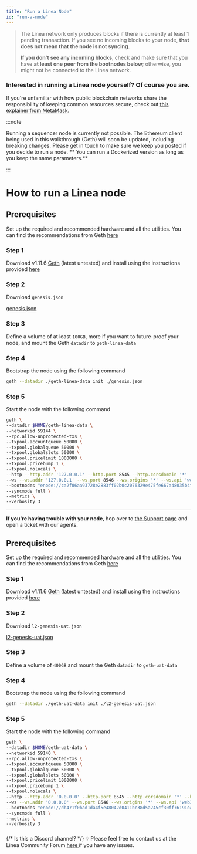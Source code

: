 ```yaml
---
title: "Run a Linea Node"
id: "run-a-node"
---
```


> The Linea network only produces blocks if there is currently at least 1 pending transaction. If you see no incoming blocks to your node, **that does not mean that the node is not syncing**.
>
> **If you don't see any incoming blocks**, check and make sure that you have **at least one peer from the bootnodes below**; otherwise, you might not be connected to the Linea network.

### Interested in running a Linea node yourself? Of course you are.

If you're unfamiliar with how public blockchain networks share the responsibility of keeping common resources secure, check out [this explainer from MetaMask](https://support.metamask.io/hc/en-us/articles/360015489611-Learn-the-basics-of-blockchains-and-Ethereum-miners-and-validators-gas-cryptocurrencies-and-NFTs-block-explorer-networks-etc-).

:::note
 
 Running a sequencer node is currently not possible. The Ethereum client being used in this walkthrough (Geth) will soon be
  updated, including breaking changes. Please get in touch to make sure we keep
  you posted if you decide to run a node. ** You can run a Dockerized
  version as long as you keep the same parameters.**

:::
 
# How to run a Linea node


<Tabs className="my-tabs">
  <TabItem value="Mainnet" label="Mainnet">

## Prerequisites

Set up the required and recommended hardware and all the utilities. You can find the recommendations from Geth [here](https://geth.ethereum.org/docs/getting-started/hardware-requirements)

### Step 1

Download v1.11.6 [Geth](https://geth.ethereum.org/downloads) (latest untested) and install using the instructions provided [here](https://geth.ethereum.org/docs/getting-started/installing-geth)

### Step 2

Download `genesis.json`

[genesis.json](pathname:///files/genesis.json)

### Step 3

Define a volume of at least `100GB`, more if you want to future-proof your node, and mount the Geth `datadir` to `geth-linea-data`

### Step 4

Bootstrap the node using the following command

```bash
geth --datadir ./geth-linea-data init ./genesis.json
```

### Step 5

Start the node with the following command

```bash
geth \
--datadir $HOME/geth-linea-data \
--networkid 59144 \
--rpc.allow-unprotected-txs \
--txpool.accountqueue 50000 \
--txpool.globalqueue 50000 \
--txpool.globalslots 50000 \
--txpool.pricelimit 1000000 \
--txpool.pricebump 1 \
--txpool.nolocals \
--http --http.addr '127.0.0.1' --http.port 8545 --http.corsdomain '*' --http.api 'web3,eth,txpool,net' --http.vhosts='*' \
--ws --ws.addr '127.0.0.1' --ws.port 8546 --ws.origins '*' --ws.api 'web3,eth,txpool,net' \
--bootnodes "enode://ca2f06aa93728e2883ff02b0c2076329e475fe667a48035b4f77711ea41a73cf6cb2ff232804c49538ad77794185d83295b57ddd2be79eefc50a9dd5c48bbb2e@3.23.106.165:30303,enode://eef91d714494a1ceb6e06e5ce96fe5d7d25d3701b2d2e68c042b33d5fa0e4bf134116e06947b3f40b0f22db08f104504dd2e5c790d8bcbb6bfb1b7f4f85313ec@3.133.179.213:30303,enode://cfd472842582c422c7c98b0f2d04c6bf21d1afb2c767f72b032f7ea89c03a7abdaf4855b7cb2dc9ae7509836064ba8d817572cf7421ba106ac87857836fa1d1b@3.145.12.13:30303" \
--syncmode full \
--metrics \
--verbosity 3
```

---

**If you're having trouble with your node**, hop over to [the Support page](https://support.linea.build) and open a ticket with our agents.

###

  </TabItem>
  <TabItem value="Testnet" label="Testnet">

## Prerequisites

Set up the required and recommended hardware and all the utilities. You can find the recommendations from Geth [here](https://geth.ethereum.org/docs/getting-started/hardware-requirements)

### Step 1

Download v1.11.6 [Geth](https://geth.ethereum.org/downloads) (latest untested) and install using the instructions provided [here](https://geth.ethereum.org/docs/getting-started/installing-geth)

### Step 2

Download `l2-genesis-uat.json`

[l2-genesis-uat.json](pathname:///files/l2-genesis-uat.json)

### Step 3

Define a volume of `400GB` and mount the Geth `datadir` to `geth-uat-data`

### Step 4

Bootstrap the node using the following command

```bash
geth --datadir ./geth-uat-data init ./l2-genesis-uat.json
```

### Step 5

Start the node with the following command

```bash
geth \
--datadir $HOME/geth-uat-data \
--networkid 59140 \
--rpc.allow-unprotected-txs \
--txpool.accountqueue 50000 \
--txpool.globalqueue 50000 \
--txpool.globalslots 50000 \
--txpool.pricelimit 1000000 \
--txpool.pricebump 1 \
--txpool.nolocals \
--http --http.addr '0.0.0.0' --http.port 8545 --http.corsdomain '*' --http.api 'web3,eth,txpool,net' --http.vhosts='*' \
--ws --ws.addr '0.0.0.0' --ws.port 8546 --ws.origins '*' --ws.api 'web3,eth,txpool,net' \
--bootnodes "enode://db471f0bad1da4f5e48042d0411bc38d5a245cf30ff76191e454c9ff2e27e57d45009b9c6e50d582c44332b05f2d747a8e995aa20399e80c22b1abb069332dde@3.17.183.45:30303,enode://1b10ff18e0d5055111af8cffe083d8d123ebede1dd5d81b3f8ce069ead6f0e70ec3217a0fa163bebaf1cd87b78e8f630182d703e1aebde93996dd5f67fa89389@18.117.161.184:30303,enode://25a42af9d7573a6299b54bb3c2d6566e59079ab1b94b4d42aa44325252d85f45f0bfe8b40dd476a4ee30c7007b61ab34375875ffa668b73eccc9c32640b17e48@3.20.238.193:30303,enode://3dfed9020ade850dca85d2855d42bfb431d1dbfdaec529ad66773bff434e473c071849dddf9cd43f9c529777a384bf5293463baecd4aea7623e575877fd30024@3.18.97.19:30303,enode://68848179e1bfe737045d19734db8f83ce3f85739d551a1e4c4661486380f69677316445375323172e5fcdbd5e26ccbb94306b647b7ac0468de9e9e775a0fbed6@18.190.156.63:30303" \
--syncmode full \
--metrics \
--verbosity 3
```

###

  </TabItem>
</Tabs>

<aside>
  {/* Is this a Discord channel? */}
  💡 Please feel free to contact us at the Linea Community Forum <a href="https://community.linea.build/c/developer-support/5">
    here
  </a> if you have any issues.
</aside>
<br />
